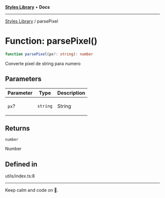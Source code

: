 
<Meta title="Libs/Styles/functions/parsePixel" />



[**Styles Library**](/?path=/docs/libs-styles-overview--page) • **Docs**

***

[Styles Library](/?path=/docs/libs-styles-overview--page) / parsePixel

# Function: parsePixel()

```ts
function parsePixel(px?: string): number
```

Converte pixel de string para numero

## Parameters

<table>
<thead>
<tr>
<th>Parameter</th>
<th>Type</th>
<th>Description</th>
</tr>
</thead>
<tbody>
<tr>
<td>

`px`?

</td>
<td>

`string`

</td>
<td>

String

</td>
</tr>
</tbody>
</table>

## Returns

`number`

Number

## Defined in

utils/index.ts:8


***

Keep calm and code on 🤘.